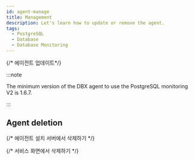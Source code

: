 ```yaml
---
id: agent-manage
title: Management
description: Let's learn how to update or remove the agent.
tags:
  - PostgreSQL
  - Database
  - Database Monitoring
---
```


{/* 에이전트 업데이트*/}


<Dbupdateagent />

:::note

The minimum version of the DBX agent to use the PostgreSQL monitoring V2 is 1.6.7.

:::

## Agent deletion

{/* 에이전트 설치 서버에서 삭제하기 */}


<Dbuninstallagentinstalledserver />

{/* 서비스 화면에서 삭제하기 */}


<Dbunistallagentinservice /> 
